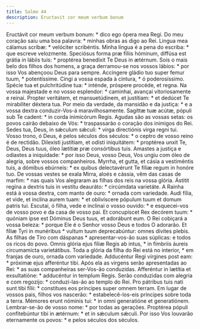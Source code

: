```yaml
---
title: Salmo 44
description: Eructavit cor meum verbum bonum
---
```


<div class="side-by-side not-content">
  <span class="text-justify">
    Eructávit cor meum verbum bonum: * dico ego ópera mea Regi.
  </span>
  <span class="text-justify">
    Do meu coração saiu uma boa palavra: * minhas obras as digo ao Rei.
  </span>
  <span class="text-justify">
    Lingua mea cálamus scribæ: * velóciter scribéntis.
  </span>
  <span class="text-justify">
    Minha língua é a pena do escriba: * que escreve velozmente.
  </span>
  <span class="text-justify">
    Speciósus forma præ fíliis hóminum, diffúsa est grátia in lábiis tuis: *
    proptérea benedíxit Te Deus in ætérnum.
  </span>
  <span class="text-justify">
    Sois o mais belo dos filhos dos homens, a graça derramou-se nos vossos
    lábios: * por isso Vos abençoou Deus para sempre.
  </span>
  <span class="text-justify">
    Accíngere gládio tuo super femur tuum, * potentíssime.
  </span>
  <span class="text-justify">
    Cingi a vossa espada à cintura, * ó poderosíssimo.
  </span>
  <span class="text-justify">
    Spécie tua et pulchritúdine tua: * inténde, próspere procéde, et regna.
  </span>
  <span class="text-justify">
    Na vossa majestade e no vosso esplendor: * caminhai, avançai vitoriosamente
    e reinai.
  </span>
  <span class="text-justify">
    Propter veritátem, et mansuetúdinem, et justítiam: * et dedúcet Te
    mirabíliter déxtera tua.
  </span>
  <span class="text-justify">
    Por meio da verdade, da mansidão e da justiça: * e a vossa dextra
    conduzir-Vos-á maravilhosamente.
  </span>
  <span class="text-justify">
    Sagíttæ tuæ acútæ, pópuli sub Te cadent: * in corda inimicórum Regis.
  </span>
  <span class="text-justify">
    Agudas são as vossas setas: os povos cairão debaixo de Vós: * traspassarão o
    coração dos inimigos do Rei.
  </span>
  <span class="text-justify">
    Sedes tua, Deus, in sǽculum sǽculi: * virga directiónis virga regni tui.
  </span>
  <span class="text-justify">
    Vosso trono, ó Deus, é pelos séculos dos séculos: * o ceptro de vosso reino
    é de rectidão.
  </span>
  <span class="text-justify">
    Dilexísti justítiam, et odísti iniquitátem: * proptérea unxit Te, Deus, Deus
    tuus, óleo lætítiæ præ consórtibus tuis.
  </span>
  <span class="text-justify">
    Amastes a justiça e odiastes a iniquidade: * por isso Deus, vosso Deus, Vos
    ungiu com óleo de alegria, sobre vossos companheiros.
  </span>
  <span class="text-justify">
    Myrrha, et gutta, et cásia a vestiméntis tuis, a dómibus ebúrneis: * ex
    quibus delectavérunt Te fíliæ regum in honóre tuo.
  </span>
  <span class="text-justify">
    De vossas vestes se exala Mirra, aloés e cássia, vêm das casas de marfim: *
    nas quais Vos alegraram as filhas dos reis na vossa glória.
  </span>
  <span class="text-justify">
    Ástitit regína a dextris tuis in vestítu deauráto: * circúmdata varietáte.
  </span>
  <span class="text-justify">
    A Rainha está à vossa dextra, com manto de ouro: * ornada com variedade.
  </span>
  <span class="text-justify">
    Audi fília, et vide, et inclína aurem tuam: * et oblivíscere pópulum tuum et
    domum patris tui.
  </span>
  <span class="text-justify">
    Escutai, ó filha, vede e inclinai o vosso ouvido: * e esquecei-vos de vosso
    povo e da casa de vosso pai.
  </span>
  <span class="text-justify">
    Et concupíscet Rex decórem tuum: * quóniam ipse est Dóminus Deus tuus, et
    adorábunt eum.
  </span>
  <span class="text-justify">
    O Rei cobiçará a vossa beleza: * porque Ele é o Senhor vosso Deus e todos O
    adorarão.
  </span>
  <span class="text-justify">
    Et fíliæ Tyri in munéribus * vultum tuum deprecabúntur: omnes dívites
    plebis.
  </span>
  <span class="text-justify">
    As filhas de Tiro com dáspanas * apresentar-vos-ão suas súplicas: e todos os
    ricos do povo.
  </span>
  <span class="text-justify">
    Omnis glória ejus fíliæ Regis ab intus, * in fímbriis áureis circumamícta
    varietátibus.
  </span>
  <span class="text-justify">
    Toda a glória da filha do Rei está no interior, * em franjas de ouro, ornada
    com variedade.
  </span>
  <span class="text-justify">
    Adducéntur Regi vírgines post eam: * próximæ ejus afferéntur tibi.
  </span>
  <span class="text-justify">
    Após ela as virgens serão apresentadas ao Rei: * as suas companheiras
    ser-Vos-ão conduzidas.
  </span>
  <span class="text-justify">
    Afferéntur in lætítia et exsultatióne: * adducéntur in templum Regis.
  </span>
  <span class="text-justify">
    Serão conduzidas com alegria e com regozijo: * conduzi-las-ão ao templo do
    Rei.
  </span>
  <span class="text-justify">
    Pro pátribus tuis nati sunt tibi fílii: * constítues eos príncipes super
    omnem terram.
  </span>
  <span class="text-justify">
    Em lugar de vossos pais, filhos vos nascerão: * estabelecê-los-eis príncipes
    sobre toda a terra.
  </span>
  <span class="text-justify">
    Mémores erunt nóminis tui: * in omni generatióne et generatiónem.
  </span>
  <span class="text-justify">
    Lembrar-se-ão de vosso nome: * por todas as gerações.
  </span>
  <span class="text-justify">
    Proptérea pópuli confitebúntur tibi in ætérnum: * et in sǽculum sǽculi.
  </span>
  <span class="text-justify">
    Por isso Vos louvarão eternamente os povos: * e pelos séculos dos séculos.
  </span>
</div>
